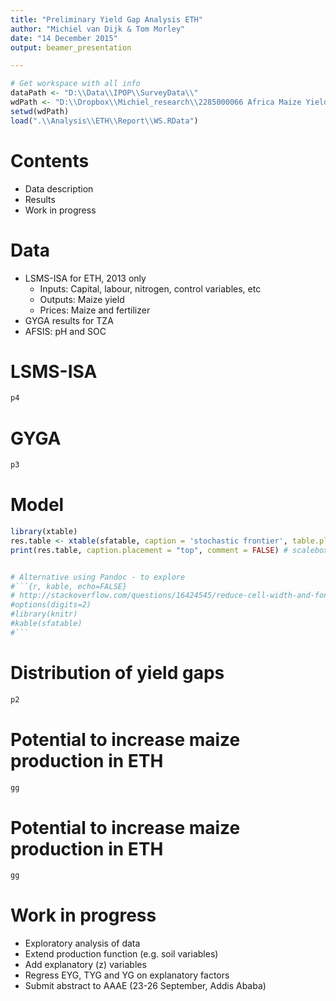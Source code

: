 ```yaml
---
title: "Preliminary Yield Gap Analysis ETH"
author: "Michiel van Dijk & Tom Morley"
date: "14 December 2015"
output: beamer_presentation

---
```

```r
# Get workspace with all info
dataPath <- "D:\\Data\\IPOP\\SurveyData\\"
wdPath <- "D:\\Dropbox\\Michiel_research\\2285000066 Africa Maize Yield Gap"
setwd(wdPath)
load(".\\Analysis\\ETH\\Report\\WS.RData")
```

# Contents


- Data description
- Results
- Work in progress

# Data

* LSMS-ISA for ETH, 2013 only
    + Inputs: Capital, labour, nitrogen, control variables, etc
    + Outputs: Maize yield
    + Prices: Maize and fertilizer
* GYGA results for TZA
* AFSIS: pH and SOC

# LSMS-ISA

```r
p4
```

# GYGA

```r
p3
```

# Model
\tiny
```r
library(xtable) 
res.table <- xtable(sfatable, caption = 'stochastic frontier', table.placement ="")
print(res.table, caption.placement = "top", comment = FALSE) # scalebox=0.7 can be used to shrink text as alernative for "tiny".


# Alternative using Pandoc - to explore
#```{r, kable, echo=FALSE} 
# http://stackoverflow.com/questions/16424545/reduce-cell-width-and-font-size-of-table-using-pandoc-table
#options(digits=2)
#library(knitr)
#kable(sfatable)
#```
``` 

# Distribution of yield gaps
```r
p2
```

# Potential to increase maize production in ETH
```r
gg
```

# Potential to increase maize production in ETH
```r
gg
```

# Work in progress
* Exploratory analysis of data 
* Extend production function (e.g. soil variables)
* Add explanatory (z) variables
* Regress EYG, TYG and YG on explanatory factors
* Submit abstract to AAAE (23-26 September, Addis Ababa)
